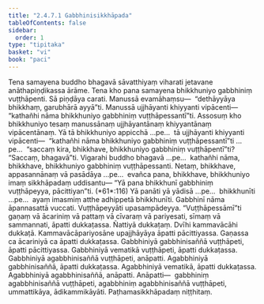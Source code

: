 ```yaml
---
title: "2.4.7.1 Gabbhinisikkhāpada"
tableOfContents: false
sidebar:
  order: 1
type: "tipitaka"
basket: "vi"
book: "paci"
---
```



<DynamicBreadcrumb />

<Division number="1067" book="paci" bookNo="2" page="416">

<Paragraph number="3181" book="paci">
Tena samayena buddho bhagavā sāvatthiyaṃ viharati jetavane anāthapiṇḍikassa ārāme. Tena kho pana samayena bhikkhuniyo gabbhiniṃ vuṭṭhāpenti. Sā piṇḍāya carati. Manussā evamāhaṃsu—  “dethāyyāya bhikkhaṃ, garubhārā ayyā”ti.
</Paragraph>

<Paragraph number="3182" book="paci">
Manussā ujjhāyanti khiyyanti vipācenti—  “kathañhi nāma bhikkhuniyo gabbhiniṃ vuṭṭhāpessantī”ti.
</Paragraph>

<Paragraph number="3183" book="paci">
Assosuṃ kho bhikkhuniyo tesaṃ manussānaṃ ujjhāyantānaṃ khiyyantānaṃ vipācentānaṃ. Yā tā bhikkhuniyo appicchā …pe…  tā ujjhāyanti khiyyanti vipācenti—  “kathañhi nāma bhikkhuniyo gabbhiniṃ vuṭṭhāpessantī”ti …pe…  “saccaṃ kira, bhikkhave, bhikkhuniyo gabbhiniṃ vuṭṭhāpentī”ti? “Saccaṃ, bhagavā”ti. Vigarahi buddho bhagavā …pe…  kathañhi nāma, bhikkhave, bhikkhuniyo gabbhiniṃ vuṭṭhāpessanti. Netaṃ, bhikkhave, appasannānaṃ vā pasādāya …pe…  evañca pana, bhikkhave, bhikkhuniyo imaṃ sikkhāpadaṃ uddisantu—
</Paragraph>

</Division>
<Division number="1068" book="paci" bookNo="2" page="417">

<Paragraph number="3184" book="paci">
<Emphasis>“Yā pana bhikkhunī gabbhiniṃ vuṭṭhāpeyya, pācittiyan”</Emphasis>ti. (*61*:<Emphasis>116</Emphasis>)
</Paragraph>

</Division>
<Division number="1069" book="paci" bookNo="2" page="417">

<Paragraph number="3185" book="paci">
<Emphasis>Yā panā</Emphasis>ti yā yādisā …pe…  <Emphasis>bhikkhunī</Emphasis>ti …pe…  ayaṃ imasmiṃ atthe adhippetā bhikkhunīti.
</Paragraph>

<Paragraph number="3186" book="paci">
<Emphasis>Gabbhinī</Emphasis> nāma āpannasattā vuccati. <Emphasis>Vuṭṭhāpeyyā</Emphasis>ti upasampādeyya.
</Paragraph>

<Paragraph number="3187" book="paci">
“Vuṭṭhāpessāmī”ti gaṇaṃ vā ācariniṃ vā pattaṃ vā cīvaraṃ vā pariyesati, sīmaṃ vā sammannati, āpatti dukkaṭassa. Ñattiyā dukkaṭaṃ. Dvīhi kammavācāhi dukkaṭā. Kammavācāpariyosāne upajjhāyāya āpatti pācittiyassa. Gaṇassa ca ācariniyā ca āpatti dukkaṭassa.
</Paragraph>

</Division>
<Division number="1070" book="paci" bookNo="2" page="417">

<Paragraph number="3188" book="paci">
Gabbhiniyā gabbhinisaññā vuṭṭhāpeti, āpatti pācittiyassa. Gabbhiniyā vematikā vuṭṭhāpeti, āpatti dukkaṭassa. Gabbhiniyā agabbhinisaññā vuṭṭhāpeti, anāpatti. Agabbhiniyā gabbhinisaññā, āpatti dukkaṭassa. Agabbhiniyā vematikā, āpatti dukkaṭassa. Agabbhiniyā agabbhinisaññā, anāpatti.
</Paragraph>

</Division>
<Division number="1071" book="paci" bookNo="2" page="417">

<Paragraph number="3189" book="paci">
Anāpatti—  gabbhiniṃ agabbhinisaññā vuṭṭhāpeti, agabbhiniṃ agabbhinisaññā vuṭṭhāpeti, ummattikāya, ādikammikāyāti.

</Paragraph>
</Division>

<Paragraph number="3190" type="center" book="paci">
Paṭhamasikkhāpadaṃ niṭṭhitaṃ.
</Paragraph>